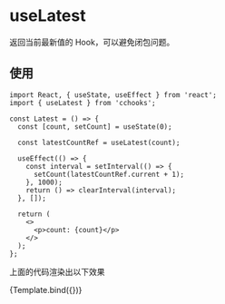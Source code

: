 
<Meta title="Hooks/use-latest" />



# useLatest

返回当前最新值的 Hook，可以避免闭包问题。


## 使用
```tsx
import React, { useState, useEffect } from 'react';
import { useLatest } from 'cchooks';

const Latest = () => {
  const [count, setCount] = useState(0);

  const latestCountRef = useLatest(count);

  useEffect(() => {
    const interval = setInterval(() => {
      setCount(latestCountRef.current + 1);
    }, 1000);
    return () => clearInterval(interval);
  }, []);

  return (
    <>
      <p>count: {count}</p>
    </>
  );
};

```
上面的代码渲染出以下效果




<Canvas>
  <Story 
    name="positive"
    args={{
      status: 'positive',
      label: 'Positive'
  }}>
    {Template.bind({})}
  </Story>
</Canvas>